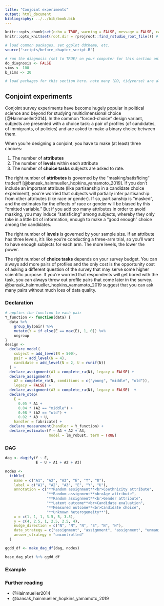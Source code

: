 ```yaml
---
title: "Conjoint experiments"
output: html_document
bibliography: ../../bib/book.bib 
---
```


<!-- note do_bookdown is set in index.rmd, so we know if you're running just this .Rmd or compiling the book-->
```r
knitr::opts_chunk$set(echo = TRUE, warning = FALSE, message = FALSE, cache = FALSE)
knitr::opts_knit$set(root.dir = rprojroot::find_rstudio_root_file()) # files are all relative to RStudio project home
```

```r
# load common packages, set ggplot ddtheme, etc.
source("scripts/before_chapter_script.R")
```

<!-- start post here, do not edit above -->

<!-- make sure to rename the section title below -->

```r
# run the diagnosis (set to TRUE) on your computer for this section only before pushing to Github. no diagnosis will ever take place on github.
do_diagnosis <- FALSE
sims <- 100
b_sims <- 20
```

```r
# load packages for this section here. note many (DD, tidyverse) are already available, see scripts/package-list.R
```

## Conjoint experiments

Conjoint survey experiments have become hugely popular in political science and beyond for studying multidimensional choice [@Hainmueller2014]. In the common "forced-choice" design variant, subjects are presented with a choice task: a pair of profiles (of candidates, of immigrants, of policies) and are asked to make a binary choice between them.  

When you're designing a conjoint, you have to make (at least) three choices:

1. The number of **attributes**
2. The number of **levels** within each attribute
3. The number of **choice tasks** subjects are asked to rate.

The right number of **attributes** is governed by the "masking/satisficing" tradeoff [@bansak_hainmueller_hopkins_yamamoto_2019]. If you don't include an important attribute (like partisanship in a candidate choice experiment), you're worried that subjects will partially infer partisanship from other attributes (like race or gender). If so, partisanship is "masked", and the estimates for the effects of race or gender will be biased by this "omitted variable." But if you add too many attributes in order to avoid masking, you may induce "satisficing" among subjects, whereby they only take in a little bit of information, enough to make a "good enough" choice among the candidates.

The right number of **levels** is governed by your sample size. If an attribute has three levels, it's like you're conducting a three-arm trial, so you'll want to have enough subjects for each arm. The more levels, the lower the power.

The right number of **choice tasks** depends on your survey budget. You can always add more pairs of profiles and the only cost is the opportunity cost of asking a different question of the survey that may serve some higher scientific purpose.  If you're worried that respondents will get bored with the task, you can always throw out profile pairs that come later in the survey. @bansak_hainmueller_hopkins_yamamoto_2019 suggest that you can ask many pairs without much loss of data quality.

### Declaration

```r
# applies the function to each pair
Y_function <- function(data) {
  data %>%
    group_by(pair) %>%
    mutate(Y = if_else(E == max(E), 1, 0)) %>%
    ungroup
}
design <- 
  declare_model(
    subject = add_level(N = 500),
    pair = add_level(N = 4),
    candidate = add_level(N = 2, U = runif(N))
  ) +
  declare_assignment(A1 = complete_ra(N), legacy = FALSE) +
  declare_assignment(
    A2 = complete_ra(N, conditions = c("young", "middle", "old")), 
    legacy = FALSE) +
  declare_assignment(A3 = complete_ra(N), legacy = FALSE)  +
  declare_step(
    E = 
      0.05 * A1 + 
      0.04 * (A2 == "middle") + 
      0.08 * (A2 == "old") + 
      0.02 * A3 + U,
    handler = fabricate) +
  declare_measurement(handler = Y_function) +
  declare_estimator(Y ~ A1 + A2 + A3,
                    model = lm_robust, term = TRUE)
```

### DAG

```r
dag <- dagify(Y ~ E, 
              E ~ U + A1 + A2 + A3)

nodes <-
  tibble(
    name = c("A1", "A2", "A3", "E", "Y", "U"),
    label = c("A1", "A2", "A3", "E", "Y", "U"),
    annotation = c("**Random assignment**<br>Coethnicity attribute",
                   "**Random assignment**<br>Age attribute",
                   "**Random assignment**<br>Gender attribute",
                   "**Latent outcome**<br>Candidate evaluation",
                   "**Measured outcome**<br>Candidate choice",
                   "**Unknown heterogeneity**"),
    x = c(1, 1, 1, 3.5, 5, 3.5),
    y = c(4, 2.5, 1, 2.5, 2.5, 4),
    nudge_direction = c("N", "N", "N", "S", "N", "N"),
    data_strategy = c("assignment", "assignment", "assignment", "unmanipulated", "unmanipulated", "unmanipulated"),
    answer_strategy = "uncontrolled"
  )

ggdd_df <- make_dag_df(dag, nodes)

base_dag_plot %+% ggdd_df
```

### Example

### Further reading

- @Hainmueller2014
- @bansak_hainmueller_hopkins_yamamoto_2019


